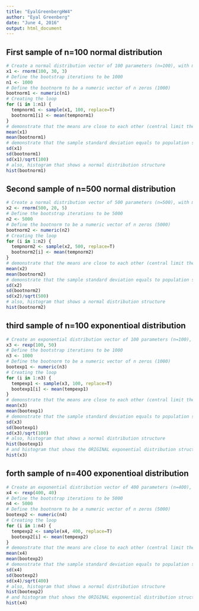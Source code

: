 ```yaml
---
title: "EyalGreenbergHW4"
author: "Eyal Greenberg"
date: "June 4, 2016"
output: html_document
---
```

## First sample of n=100 normal distribution
```r
# Create a normal distribution vector of 100 parameters (n=100), with mean=30 and sd=3
x1 <- rnorm(100, 30, 3)
# Define the bootstrap iterations to be 1000
n1 <- 1000
# Define the bootnorm to be a numeric vector of n zeros (1000)
bootnorm1 <- numeric(n1)
# Creating the loop
for (i in 1:n1) {
  tempnorm1 <- sample(x1, 100, replace=T)
  bootnorm1[i] <- mean(tempnorm1)
}
# demonstrate that the means are close to each other (central limit theorem)
mean(x1)
mean(bootnorm1)
# demonstrate that the sample standard deviation equals to population sd divided by suqare root of n, and therefore the central limit theorem 
sd(x1)
sd(bootnorm1)
sd(x1)/sqrt(100)
# also, histogram that shows a normal distribution structure
hist(bootnorm1)
```

## Second sample of n=500 normal distribution
```r
# Create a normal distribution vector of 500 parameters (n=500), with mean=20 and sd=5
x2 <- rnorm(500, 20, 5)
# Define the bootstrap iterations to be 5000
n2 <- 5000
# Define the bootnorm to be a numeric vector of n zeros (5000)
bootnorm2 <- numeric(n2)
# Creating the loop
for (i in 1:n2) {
  tempnorm2 <- sample(x2, 500, replace=T)
  bootnorm2[i] <- mean(tempnorm2)
}
# demonstrate that the means are close to each other (central limit theorem)
mean(x2)
mean(bootnorm2)
# demonstrate that the sample standard deviation equals to population sd divided by suqare root of n, and therefore the central limit theorem 
sd(x2)
sd(bootnorm2)
sd(x2)/sqrt(500)
# also, histogram that shows a normal distribution structure
hist(bootnorm2)
```

## third sample of n=100 exponentioal distribution
```r
# Create an exponential distribution vector of 100 parameters (n=100), with mean=50
x3 <- rexp(100, 50)
# Define the bootstrap iterations to be 1000
n3 <- 1000
# Define the bootnorm to be a numeric vector of n zeros (1000)
bootexp1 <- numeric(n3)
# Creating the loop
for (i in 1:n3) {
  tempexp1 <- sample(x3, 100, replace=T)
  bootexp1[i] <- mean(tempexp1)
}
# demonstrate that the means are close to each other (central limit theorem)
mean(x3)
mean(bootexp1)
# demonstrate that the sample standard deviation equals to population sd divided by suqare root of n, and therefore the central limit theorem 
sd(x3)
sd(bootexp1)
sd(x3)/sqrt(100)
# also, histogram that shows a normal distribution structure
hist(bootexp1)
# and histogram that shows the ORIGINAL exponential distribution structure
hist(x3)
```


## forth sample of n=400 exponentioal distribution
```r
# Create an exponential distribution vector of 400 parameters (n=400), with mean=40
x4 <- rexp(400, 40)
# Define the bootstrap iterations to be 5000
n4 <- 5000
# Define the bootnorm to be a numeric vector of n zeros (5000)
bootexp2 <- numeric(n4)
# Creating the loop
for (i in 1:n4) {
  tempexp2 <- sample(x4, 400, replace=T)
  bootexp2[i] <- mean(tempexp2)
}
# demonstrate that the means are close to each other (central limit theorem)
mean(x4)
mean(bootexp2)
# demonstrate that the sample standard deviation equals to population sd divided by suqare root of n, and therefore the central limit theorem 
sd(x4)
sd(bootexp2)
sd(x4)/sqrt(400)
# also, histogram that shows a normal distribution structure
hist(bootexp2)
# and histogram that shows the ORIGINAL exponential distribution structure
hist(x4)
```